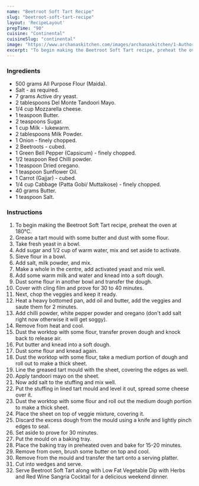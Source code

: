 ---
name: "Beetroot Soft Tart Recipe"
slug: "beetroot-soft-tart-recipe"
layout: 'RecipeLayout'
prepTime: "90"
cuisine: "Continental"
cuisineSlug: "continental"
image: "https://www.archanaskitchen.com/images/archanaskitchen/1-Author/Ritu_Arora/Beetroot_Soft_Tartt.jpg"
excerpt: "To begin making the Beetroot Soft Tart recipe, preheat the oven at 180°C"
---

### Ingredients

- 500 grams All Purpose Flour (Maida).
- Salt - as required.
- 7 grams Active dry yeast.
- 2 tablespoons Del Monte Tandoori Mayo.
- 1/4 cup Mozzarella cheese.
- 1 teaspoon Butter.
- 2 teaspoons Sugar.
- 1 cup Milk - lukewarm.
- 2 tablespoons Milk Powder.
- 1 Onion - finely chopped.
- 2 Beetroots - cubed.
- 1 Green Bell Pepper (Capsicum) - finely chopped.
- 1/2 teaspoon Red Chilli powder.
- 1 teaspoon Dried oregano.
- 1 teaspoon Sunflower Oil.
- 1 Carrot (Gajjar) - cubed.
- 1/4 cup Cabbage (Patta Gobi/ Muttaikose) - finely chopped.
- 40 grams Butter.
- 1 teaspoon Salt.

### Instructions

1. To begin making the Beetroot Soft Tart recipe, preheat the oven at 180°C.
1. Grease a tart mould with some butter and dust with some flour.
1. Take fresh yeast in a bowl.
1. Add sugar and 1/2 cup of warm water, mix and set aside to activate.
1. Sieve flour in a bowl.
1. Add salt, milk powder, and mix.
1. Make a whole in the centre, add activated yeast and mix well.
1. Add some warm milk and water and knead into a soft dough.
1. Dust some flour in another bowl and transfer the dough.
1. Cover with cling film and prove for 30 to 40 minutes.
1. Next, chop the veggies and keep it ready.
1. Heat a heavy bottomed pan, add oil and butter, add the veggies and saute them for 2 minutes.
1. Add chilli powder, white pepper powder and oregano (don't add salt right now otherwise it will get soggy).
1. Remove from heat and cool.
1. Dust the worktop with some flour, transfer proven dough and knock back to release air.
1. Put butter and knead into a soft dough.
1. Dust some flour and knead again.
1. Dust the worktop with some flour, take a medium portion of dough and roll out to make a thick sheet.
1. Line the greased tart mould with the sheet, covering the edges as well.
1. Apply tandoori mayo on the sheet.
1. Now add salt to the stuffing and mix well.
1. Put the stuffing in lined tart mould and level it out, spread some cheese over it.
1. Dust the worktop with some flour and roll out the medium dough portion to make a thick sheet.
1. Place the sheet on top of veggie mixture, covering it.
1. Discard the excess dough from the mould using a knife and lightly pinch edges to seal.
1. Set aside to prove for 30 minutes.
1. Put the mould on a baking tray.
1. Place the baking tray in preheated oven and bake for 15-20 minutes.
1. Remove from oven, brush some butter on top and cool.
1. Remove from the mould and transfer the tart onto a serving platter.
1. Cut into wedges and serve.
1. Serve Beetroot Soft Tart along with Low Fat Vegetable Dip with Herbs and Red Wine Sangria Cocktail for a delicious weekend dinner.
